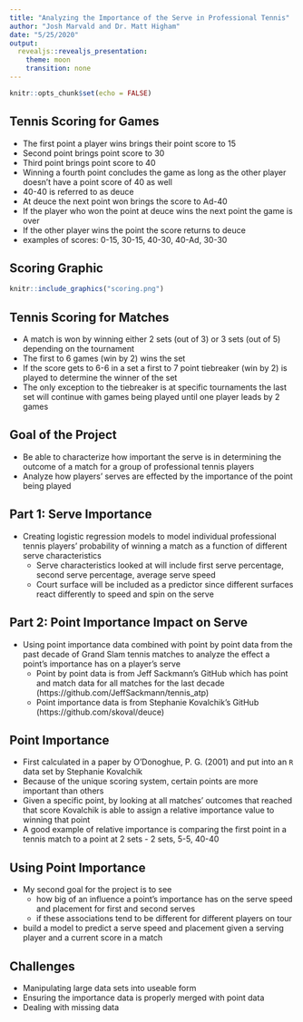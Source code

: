 ```yaml
---
title: "Analyzing the Importance of the Serve in Professional Tennis"
author: "Josh Marvald and Dr. Matt Higham"
date: "5/25/2020"
output: 
  revealjs::revealjs_presentation:
    theme: moon
    transition: none
---
```


```r
knitr::opts_chunk$set(echo = FALSE)
```


## Tennis Scoring for Games

* The first point a player wins brings their point score to 15  
* Second point brings point score to 30  
* Third point brings point score to 40  
* Winning a fourth point concludes the game as long as the other player doesn't have a point score of 40 as well  
* 40-40 is referred to as deuce  
* At deuce the next point won brings the score to Ad-40  
* If the player who won the point at deuce wins the next point the game is over  
* If the other player wins the point the score returns to deuce  
* examples of scores: 0-15, 30-15, 40-30, 40-Ad, 30-30

## Scoring Graphic


```r
knitr::include_graphics("scoring.png")
```


## Tennis Scoring for Matches

* A match is won by winning either 2 sets (out of 3) or 3 sets (out of 5) depending on the tournament  
* The first to 6 games (win by 2) wins the set  
* If the score gets to 6-6 in a set a first to 7 point tiebreaker (win by 2) is played to determine the winner of the set  
* The only exception to the tiebreaker is at specific tournaments the last set will continue with games being played until one player leads by 2 games

## Goal of the Project

* Be able to characterize how important the serve is in determining the outcome of a match for a group of professional tennis players
* Analyze how players' serves are effected by the importance of the point being played

## Part 1: Serve Importance

<!-- spacing of the sub-bullets in presentations is VERY picky. Need to be four spaces out exactly -->
* Creating logistic regression models to model individual professional tennis players' probability of winning a match as a function of different serve characteristics
    + Serve characteristics looked at will include first serve percentage, second serve percentage, average serve speed
    + Court surface will be included as a predictor since different surfaces react differently to speed and spin on the serve
  

## Part 2: Point Importance Impact on Serve

* Using point importance data combined with point by point data from the past decade of Grand Slam tennis matches to analyze the effect a point's importance has on a player's serve
    + Point by point data is from Jeff Sackmann's GitHub which has point and match data for all matches for the last decade (https://github.com/JeffSackmann/tennis_atp)
    + Point importance data is from Stephanie Kovalchik's GitHub (https://github.com/skoval/deuce)


## Point Importance
* First calculated in a paper by O'Donoghue, P. G. (2001) and put into an `R` data set by Stephanie Kovalchik
* Because of the unique scoring system, certain points are more important than others
* Given a specific point, by looking at all matches' outcomes that reached that score Kovalchik is able to assign a relative importance value to winning that point
* A good example of relative importance is comparing the first point in a tennis match to a point at 2 sets - 2 sets, 5-5, 40-40
  <!-- can just say this part to make the slide a little less text heavy. Also probably want to mention the reason why: two equally matched players still have about a 50/50 shot at winning the match no matter who wins the first point. But, the player who wins the 2 sets 5-5 deuce point has a much higher chance at taking the match.
  + The first point is not very important in determining the outcome of a match so clearly the latter point would be much more important -->

## Using Point Importance

* My second goal for the project is to see 
    - how big of an influence a point's importance has on the serve speed and placement for first and second serves 
    - if these associations tend to be different for different players on tour
* <!-- Depending on the magnitude of the effect I will also try to  --> build a model to predict a serve speed and placement given a serving player and a current score in a match

## Challenges

* Manipulating large data sets into useable form
* Ensuring the importance data is properly merged with point data
* Dealing with missing data





